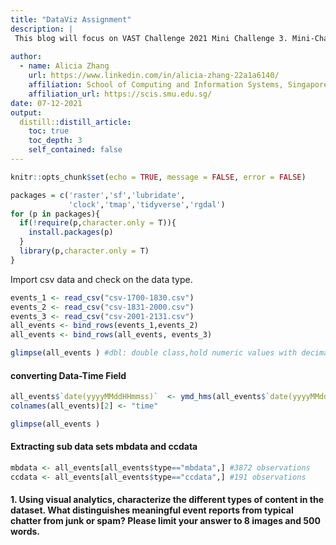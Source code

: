 ```yaml
---
title: "DataViz Assignment"
description: |
 This blog will focus on VAST Challenge 2021 Mini Challenge 3. Mini-Challenge 3 poses a social media and text analysis challenge. We will be given a collection of microblogs and emergency calls from the days surrounding the disappearance. Based on two datasets, we will evaluate the changing levels of risk to the public and recommend actions. 
  
author:
  - name: Alicia Zhang
    url: https://www.linkedin.com/in/alicia-zhang-22a1a6140/
    affiliation: School of Computing and Information Systems, Singapore Management University
    affiliation_url: https://scis.smu.edu.sg/
date: 07-12-2021
output:
  distill::distill_article:
    toc: true
    toc_depth: 3
    self_contained: false
---
```


```r
knitr::opts_chunk$set(echo = TRUE, message = FALSE, error = FALSE)
```


```r

packages = c('raster','sf','lubridate',
             'clock','tmap','tidyverse','rgdal')
for (p in packages){
  if(!require(p,character.only = T)){
    install.packages(p)
  }
  library(p,character.only = T)
}
```

Import csv data and check on the data type.

```r
events_1 <- read_csv("csv-1700-1830.csv")
events_2 <- read_csv("csv-1831-2000.csv")
events_3 <- read_csv("csv-2001-2131.csv")
all_events <- bind_rows(events_1,events_2)
all_events <- bind_rows(all_events, events_3) 

glimpse(all_events ) #dbl: double class,hold numeric values with decimal points

```

#### converting Data-Time Field

```r
all_events$`date(yyyyMMddHHmmss)`  <- ymd_hms(all_events$`date(yyyyMMddHHmmss)`)
colnames(all_events)[2] <- "time"

glimpse(all_events )
```

#### Extracting sub data sets mbdata and ccdata

```r
mbdata <- all_events[all_events$type=="mbdata",] #3872 observations
ccdata <- all_events[all_events$type=="ccdata",] #191 observations

```

#### 1.	Using visual analytics, characterize the different types of content in the dataset. What distinguishes meaningful event reports from typical chatter from junk or spam? Please limit your answer to 8 images and 500 words.



